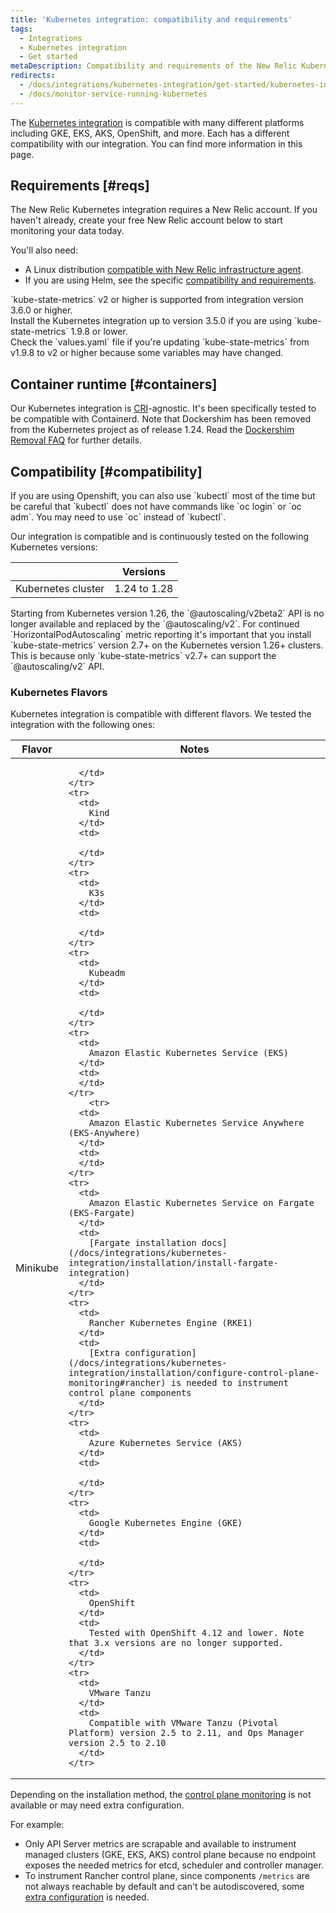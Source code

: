```yaml
---
title: 'Kubernetes integration: compatibility and requirements'
tags:
  - Integrations
  - Kubernetes integration
  - Get started
metaDescription: Compatibility and requirements of the New Relic Kubernetes integration.
redirects:
  - /docs/integrations/kubernetes-integration/get-started/kubernetes-integration-compatibility-requirements
  - /docs/monitor-service-running-kubernetes
---
```


The [Kubernetes integration](/docs/integrations/kubernetes-integration/get-started/introduction-kubernetes-integration) is compatible with many different platforms including GKE, EKS, AKS, OpenShift, and more. Each has a different compatibility with our integration. You can find more information in this page.

## Requirements [#reqs]

The New Relic Kubernetes integration requires a New Relic account. If you haven't already, create your free New Relic account below to start monitoring your data today.

You'll also need: 
* A Linux distribution [compatible with New Relic infrastructure agent](/docs/infrastructure/new-relic-infrastructure/getting-started/compatibility-requirements-new-relic-infrastructure#operating-systems).
* If you are using Helm, see the specific [compatibility and requirements](/docs/kubernetes-pixie/kubernetes-integration/installation/install-kubernetes-integration-using-helm/#compatibility). 

<Callout variant="important">
  `kube-state-metrics` v2 or higher is supported from integration version 3.6.0 or higher.
  <br/>Install the Kubernetes integration up to version 3.5.0 if you are using `kube-state-metrics` 1.9.8 or lower.
  <br/>
  Check the `values.yaml` file if you're updating `kube-state-metrics` from v1.9.8 to v2 or higher because some variables may have changed.
</Callout>

## Container runtime [#containers]

Our Kubernetes integration is [CRI](https://kubernetes.io/docs/concepts/architecture/cri)-agnostic. It's been specifically tested to be compatible with Containerd. Note that Dockershim has been removed from the Kubernetes project as of release 1.24. Read the [Dockershim Removal FAQ](https://kubernetes.io/blog/2022/02/17/dockershim-faq/) for further details.

## Compatibility [#compatibility]

<Callout variant="important">
If you are using Openshift, you can also use `kubectl` most of the time but be careful that `kubectl` does not have commands like `oc login` or `oc adm`. You may need to use `oc` instead of `kubectl`.
</Callout>

Our integration is compatible and is continuously tested on the following Kubernetes versions:

<table>
  <thead>
    <tr>
      <th style={{ width: "300px" }}>
      </th>
      <th>
        Versions
      </th>
    </tr>
  </thead>
  <tbody>
    <tr>
      <td>
        Kubernetes cluster
      </td>
      <td>
        1.24 to 1.28
      </td>
    </tr>
  </tbody>
</table>

<Callout variant="important">
        Starting from Kubernetes version 1.26, the `@autoscaling/v2beta2` API is no longer available and replaced by the `@autoscaling/v2`. For continued `HorizontalPodAutoscaling` metric reporting it's important that you install `kube-state-metrics` version 2.7+ on the Kubernetes version 1.26+ clusters. This is because only `kube-state-metrics` v2.7+ can support the `@autoscaling/v2` API.
        </Callout>

### Kubernetes Flavors

Kubernetes integration is compatible with different flavors. We tested the integration with the following ones:

<table>
  <thead>
    <tr>
      <th style={{ width: "300px" }}>
        Flavor
      </th>
      <th>
        Notes
      </th>
    </tr>
  </thead>
  <tbody>
    <tr>
      <td>
        Minikube
      </td>
      <td>

      </td>
    </tr>
    <tr>
      <td>
        Kind
      </td>
      <td>

      </td>
    </tr>
    <tr>
      <td>
        K3s
      </td>
      <td>

      </td>
    </tr>
    <tr>
      <td>
        Kubeadm
      </td>
      <td>

      </td>
    </tr>
    <tr>
      <td>
        Amazon Elastic Kubernetes Service (EKS)
      </td>
      <td>
      </td>
    </tr>
        <tr>
      <td>
        Amazon Elastic Kubernetes Service Anywhere (EKS-Anywhere)
      </td>
      <td>
      </td>
    </tr>
    <tr>
      <td>
        Amazon Elastic Kubernetes Service on Fargate (EKS-Fargate)
      </td>
      <td>
        [Fargate installation docs](/docs/integrations/kubernetes-integration/installation/install-fargate-integration)
      </td>
    </tr>
    <tr>
      <td>
        Rancher Kubernetes Engine (RKE1)
      </td>
      <td>
        [Extra configuration](/docs/integrations/kubernetes-integration/installation/configure-control-plane-monitoring#rancher) is needed to instrument control plane components
      </td>
    </tr>
    <tr>
      <td>
        Azure Kubernetes Service (AKS)
      </td>
      <td>

      </td>
    </tr>
    <tr>
      <td>
        Google Kubernetes Engine (GKE)
      </td>
      <td>

      </td>
    </tr>
    <tr>
      <td>
        OpenShift
      </td>
      <td>
        Tested with OpenShift 4.12 and lower. Note that 3.x versions are no longer supported.
      </td>
    </tr>
    <tr>
      <td>
        VMware Tanzu
      </td>
      <td>
        Compatible with VMware Tanzu (Pivotal Platform) version 2.5 to 2.11, and Ops Manager version 2.5 to 2.10
      </td>
    </tr>
  </tbody>
</table>

Depending on the installation method, the [control plane monitoring](/docs/integrations/kubernetes-integration/installation/configure-control-plane-monitoring) is not available or may need extra configuration.

For example:

* Only API Server metrics are scrapable and available to instrument managed clusters (GKE, EKS, AKS) control plane because no endpoint exposes the needed metrics for etcd, scheduler and controller manager.
* To instrument Rancher control plane, since components `/metrics` are not always reachable by default and can't be autodiscovered, some [extra configuration](/docs/integrations/kubernetes-integration/installation/configure-control-plane-monitoring#rancher) is needed.
